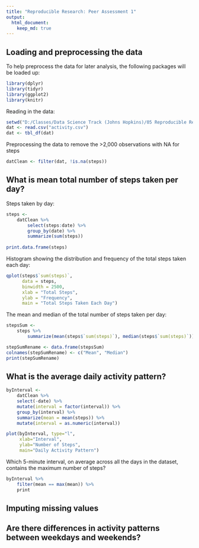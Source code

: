 ```yaml
---
title: "Reproducible Research: Peer Assessment 1"
output: 
  html_document:
    keep_md: true
---
```



## Loading and preprocessing the data
To help preprocess the data for later analysis, the following packages will be loaded up:

```r
library(dplyr)
library(tidyr)
library(ggplot2)
library(knitr)
```

Reading in the data:
```r
setwd("D:/Classes/Data Science Track (Johns Hopkins)/05 Reproducible Research/Week 2/Peer Assesment 1/RepData_PeerAssessment1")
dat <- read.csv("activity.csv")
dat <- tbl_df(dat)
```

Preprocessing the data to remove the >2,000 observations with NA for steps
```r
datClean <- filter(dat, !is.na(steps))
```

## What is mean total number of steps taken per day?
  
Steps taken by day:
```r
steps <-
    datClean %>%
        select(steps:date) %>%
        group_by(date) %>%
        summarize(sum(steps))
        
print.data.frame(steps)
```

Histogram showing the distribution and frequency of the total steps taken each day:
```r
qplot(steps$`sum(steps)`,
      data = steps,
      binwidth = 2500,
      xlab = "Total Steps",
      ylab = "Frequency",
      main = "Total Steps Taken Each Day")
```

The mean and median of the total number of steps taken per day:
```r
stepsSum <-
    steps %>%
        summarize(mean(steps$`sum(steps)`), median(steps$`sum(steps)`))

stepSumRename <- data.frame(stepsSum)
colnames(stepSumRename) <- c("Mean", "Median")
print(stepSumRename)
```


## What is the average daily activity pattern?

```r
byInterval <-
    datClean %>%
    select(-date) %>%
    mutate(interval = factor(interval)) %>%
    group_by(interval) %>%
    summarize(mean = mean(steps)) %>%
    mutate(interval = as.numeric(interval))

plot(byInterval, type="l",
     xlab="Interval",
     ylab="Number of Steps",
     main="Daily Activity Pattern")
```

Which 5-minute interval, on average across all the days in the dataset, contains the maximum number of steps?
```r
byInterval %>%
    filter(mean == max(mean)) %>%
    print
```

## Imputing missing values



## Are there differences in activity patterns between weekdays and weekends?
